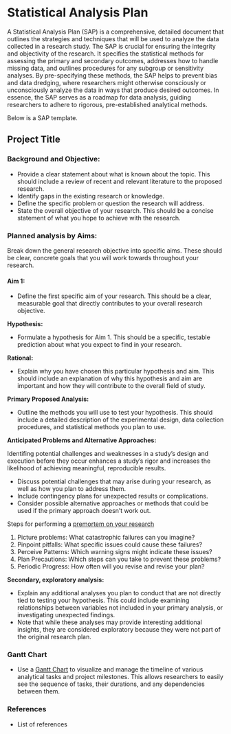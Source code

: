 # Statistical Analysis Plan {.unnumbered}


A Statistical Analysis Plan (SAP) is a comprehensive, detailed document that outlines the strategies and techniques that will be used to analyze the data collected in a research study. The SAP is crucial for ensuring the integrity and objectivity of the research. It specifies the statistical methods for assessing the primary and secondary outcomes, addresses how to handle missing data, and outlines procedures for any subgroup or sensitivity analyses. By pre-specifying these methods, the SAP helps to prevent bias and data dredging, where researchers might otherwise consciously or unconsciously analyze the data in ways that produce desired outcomes. In essence, the SAP serves as a roadmap for data analysis, guiding researchers to adhere to rigorous, pre-established analytical methods.

Below is a SAP template. 

## Project Title 

### Background and Objective: 
- Provide a clear statement about what is known about the topic. This should include a review of recent and relevant literature to the proposed research.
- Identify gaps in the existing research or knowledge.
- Define the specific problem or question the research will address.
- State the overall objective of your research. This should be a concise statement of what you hope to achieve with the research.

### Planned analysis by Aims: 

Break down the general research objective into specific aims. These should be clear, concrete goals that you will work towards throughout your research.

#### Aim 1:
- Define the first specific aim of your research. This should be a clear, measurable goal that directly contributes to your overall research objective.

**Hypothesis:**

- Formulate a hypothesis for Aim 1. This should be a specific, testable prediction about what you expect to find in your research.

**Rational:** 

- Explain why you have chosen this particular hypothesis and aim. This should include an explanation of why this hypothesis and aim are important and how they will contribute to the overall field of study.

**Primary Proposed Analysis:** 

- Outline the methods you will use to test your hypothesis. This should include a detailed description of the experimental design, data collection procedures, and statistical methods you plan to use.

**Anticipated Problems and Alternative Approaches:**

Identifing potential challenges and weaknesses in a study's design and execution before they occur enhances a study's rigor and increases the likelihood of achieving meaningful, reproducible results.

- Discuss potential challenges that may arise during your research, as well as how you plan to address them.
- Include contingency plans for unexpected results or complications.
- Consider possible alternative approaches or methods that could be used if the primary approach doesn't work out.

Steps for performing a [premortem on your research](https://www.nature.com/articles/d41586-024-02344-2)

1. Picture problems: What catastrophic failures can you imagine?
2. Pinpoint pitfalls: What specific issues could cause these failures?
3. Perceive Patterns: Which warning signs might indicate these issues?
4. Plan Precautions: Which steps can you take to prevent these problems? 
5. Periodic Progress: How often will you revise and revise your plan? 

**Secondary, exploratory analysis:** 

- Explain any additional analyses you plan to conduct that are not directly tied to testing your hypothesis. This could include examining relationships between variables not included in your primary analysis, or investigating unexpected findings.
- Note that while these analyses may provide interesting additional insights, they are considered exploratory because they were not part of the original research plan.


### Gantt Chart 
- Use a [Gantt Chart](https://www.nature.com/articles/d41586-022-04364-2) to visualize and manage the timeline of various analytical tasks and project milestones. This allows researchers to easily see the sequence of tasks, their durations, and any dependencies between them.

### References 
- List of references 
